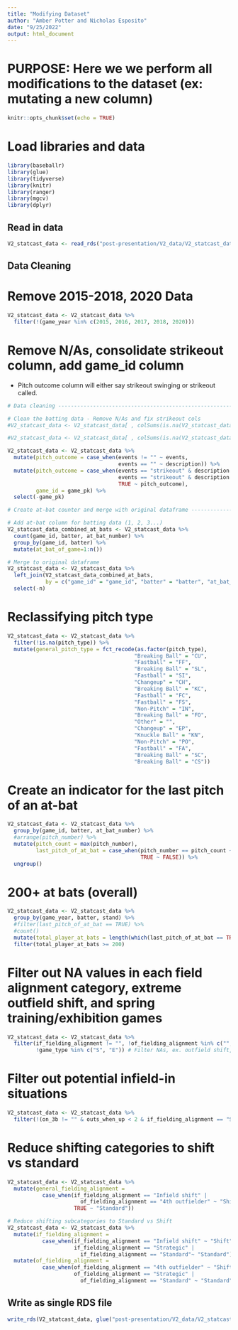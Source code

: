```yaml
---
title: "Modifying Dataset"
author: "Amber Potter and Nicholas Esposito"
date: "9/25/2022"
output: html_document
---
```


# PURPOSE: Here we we perform all modifications to the dataset (ex: mutating a new column)

```r
knitr::opts_chunk$set(echo = TRUE)
```

# Load libraries and data
```r
library(baseballr)
library(glue)
library(tidyverse)
library(knitr)
library(ranger)
library(mgcv)
library(dplyr)
```

## Read in data

```r
V2_statcast_data <- read_rds("post-presentation/V2_data/V2_statcast_data_clean.rds")
```

## Data Cleaning

# Remove 2015-2018, 2020 Data

```r
V2_statcast_data <- V2_statcast_data %>%
  filter(!(game_year %in% c(2015, 2016, 2017, 2018, 2020)))
```


# Remove N/As, consolidate strikeout column, add game_id column

- Pitch outcome column will either say strikeout swinging or strikeout called.

```r
# Data cleaning -----------------------------------------------------------

# Clean the batting data - Remove N/As and fix strikeout cols
#V2_statcast_data <- V2_statcast_data[ , colSums(is.na(V2_statcast_data)) < nrow(V2_statcast_data)]

#V2_statcast_data <- V2_statcast_data[ , colSums(is.na(V2_statcast_data)) < nrow(V2_statcast_data)]

V2_statcast_data <- V2_statcast_data %>%
  mutate(pitch_outcome = case_when(events != "" ~ events,
                                   events == "" ~ description)) %>%
  mutate(pitch_outcome = case_when(events == "strikeout" & description == "swinging_strike" ~ "strikeout_swinging",
                                   events == "strikeout" & description == "called_strike" ~ "strikeout_called",
                                   TRUE ~ pitch_outcome),
         game_id = game_pk) %>%
  select(-game_pk)

# Create at-bat counter and merge with original dataframe -----------------

# Add at-bat column for batting data (1, 2, 3...)
V2_statcast_data_combined_at_bats <- V2_statcast_data %>%
  count(game_id, batter, at_bat_number) %>%
  group_by(game_id, batter) %>%
  mutate(at_bat_of_game=1:n()) 

# Merge to original dataframe
V2_statcast_data <- V2_statcast_data %>%
  left_join(V2_statcast_data_combined_at_bats, 
            by = c("game_id" = "game_id", "batter" = "batter", "at_bat_number" = "at_bat_number")) %>%
  select(-n)
```

# Reclassifying pitch type

```r
V2_statcast_data <- V2_statcast_data %>%
  filter(!is.na(pitch_type)) %>%
  mutate(general_pitch_type = fct_recode(as.factor(pitch_type),
                                        "Breaking Ball" = "CU",
                                        "Fastball" = "FF",
                                        "Breaking Ball" = "SL",
                                        "Fastball" = "SI",
                                        "Changeup" = "CH",
                                        "Breaking Ball" = "KC",
                                        "Fastball" = "FC",
                                        "Fastball" = "FS",
                                        "Non-Pitch" = "IN",
                                        "Breaking Ball" = "FO",
                                        "Other" = "",
                                        "Changeup" = "EP",
                                        "Knuckle Ball" = "KN",
                                        "Non-Pitch" = "PO",
                                        "Fastball" = "FA",
                                        "Breaking Ball" = "SC",
                                        "Breaking Ball" = "CS"))
```

# Create an indicator for the last pitch of an at-bat

```r
V2_statcast_data <- V2_statcast_data %>%
  group_by(game_id, batter, at_bat_number) %>%
  #arrange(pitch_number) %>%
  mutate(pitch_count = max(pitch_number),
         last_pitch_of_at_bat = case_when(pitch_number == pitch_count ~ TRUE,
                                          TRUE ~ FALSE)) %>%
  ungroup()
```

# 200+ at bats (overall)

```r
V2_statcast_data <- V2_statcast_data %>%
  group_by(game_year, batter, stand) %>%
  #filter(last_pitch_of_at_bat == TRUE) %>%
  #count()
  mutate(total_player_at_bats = length(which(last_pitch_of_at_bat == TRUE))) %>%
  filter(total_player_at_bats >= 200)
```

# Filter out NA values in each field alignment category, extreme outfield shift, and spring training/exhibition games

```r
V2_statcast_data <- V2_statcast_data %>%
  filter(if_fielding_alignment != "", !of_fielding_alignment %in% c("", "Extreme outfield shift"), 
         !game_type %in% c("S", "E")) # Filter NAs, ex. outfield shift, and ST/E games
```

# Filter out potential infield-in situations

```r
V2_statcast_data <- V2_statcast_data %>%
  filter(!(on_3b != "" & outs_when_up < 2 & if_fielding_alignment == "Shift"))
```

# Reduce shifting categories to shift vs standard

```r
V2_statcast_data <- V2_statcast_data %>%
  mutate(general_fielding_alignment = 
           case_when(if_fielding_alignment == "Infield shift" |
                       of_fielding_alignment == "4th outfielder" ~ "Shift",
                     TRUE ~ "Standard"))

# Reduce shifting subcategories to Standard vs Shift
V2_statcast_data <- V2_statcast_data %>%
  mutate(if_fielding_alignment = 
           case_when(if_fielding_alignment == "Infield shift" ~ "Shift",
                     if_fielding_alignment == "Strategic" |
                       if_fielding_alignment == "Standard"~ "Standard")) %>%
  mutate(of_fielding_alignment = 
           case_when(of_fielding_alignment == "4th outfielder" ~ "Shift",
                     of_fielding_alignment == "Strategic" |
                       of_fielding_alignment == "Standard" ~ "Standard"))
```





## Write as single RDS file

```r
write_rds(V2_statcast_data, glue("post-presentation/V2_data/V2_statcast_data_modified.rds"), compress = "gz")
```

